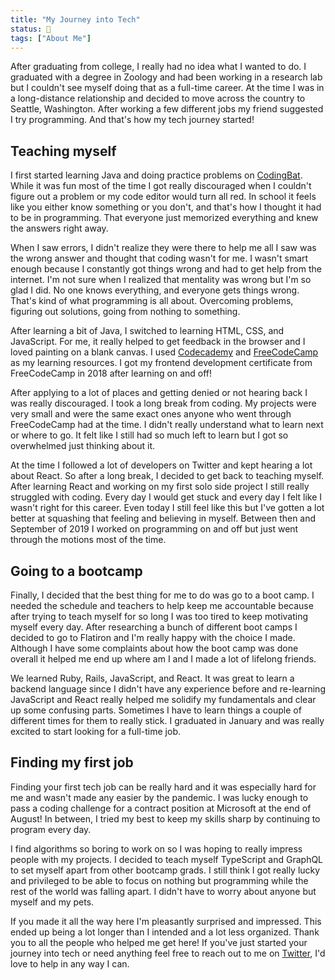 ```yaml
---
title: "My Journey into Tech"
status: 🌻
tags: ["About Me"]
---
```


After graduating from college, I really had no idea what I wanted to do. I graduated with a degree in Zoology and had been working in a research lab but I couldn't see myself doing that as a full-time career. At the time I was in a long-distance relationship and decided to move across the country to Seattle, Washington. After working a few different jobs my friend suggested I try programming. And that's how my tech journey started!

## Teaching myself

I first started learning Java and doing practice problems on [CodingBat](https://codingbat.com/java). While it was fun most of the time I got really discouraged when I couldn't figure out a problem or my code editor would turn all red. In school it feels like you either know something or you don't, and that's how I thought it had to be in programming. That everyone just memorized everything and knew the answers right away. 

When I saw errors, I didn't realize they were there to help me all I saw was the wrong answer and thought that coding wasn't for me. I wasn't smart enough because I constantly got things wrong and had to get help from the internet. I'm not sure when I realized that mentality was wrong but I'm so glad I did. No one knows everything, and everyone gets things wrong. That's kind of what programming is all about. Overcoming problems, figuring out solutions, going from nothing to something.

After learning a bit of Java, I switched to learning HTML, CSS, and JavaScript. For me, it really helped to get feedback in the browser and I loved painting on a blank canvas. I used [Codecademy](https://www.codecademy.com/) and [FreeCodeCamp](https://www.freecodecamp.org/) as my learning resources. I got my frontend development certificate from FreeCodeCamp in 2018 after learning on and off! 

After applying to a lot of places and getting denied or not hearing back I was really discouraged. I took a long break from coding. My projects were very small and were the same exact ones anyone who went through FreeCodeCamp had at the time. I didn't really understand what to learn next or where to go. It felt like I still had so much left to learn but I got so overwhelmed just thinking about it.

At the time I followed a lot of developers on Twitter and kept hearing a lot about React. So after a long break, I decided to get back to teaching myself. After learning React and working on my first solo side project I still really struggled with coding. Every day I would get stuck and every day I felt like I wasn't right for this career. Even today I still feel like this but I've gotten a lot better at squashing that feeling and believing in myself. Between then and September of 2019 I worked on programming on and off but just went through the motions most of the time.

## Going to a bootcamp

Finally, I decided that the best thing for me to do was go to a boot camp. I needed the schedule and teachers to help keep me accountable because after trying to teach myself for so long I was too tired to keep motivating myself every day. After researching a bunch of different boot camps I decided to go to Flatiron and I'm really happy with the choice I made. Although I have some complaints about how the boot camp was done overall it helped me end up where am I and I made a lot of lifelong friends. 

We learned Ruby, Rails, JavaScript, and React. It was great to learn a backend language since I didn't have any experience before and re-learning JavaScript and React really helped me solidify my fundamentals and clear up some confusing parts. Sometimes I have to learn things a couple of different times for them to really stick. I graduated in January and was really excited to start looking for a full-time job.

## Finding my first job 

Finding your first tech job can be really hard and it was especially hard for me and wasn't made any easier by the pandemic. I was lucky enough to pass a coding challenge for a contract position at Microsoft at the end of August! In between, I tried my best to keep my skills sharp by continuing to program every day. 

I find algorithms so boring to work on so I was hoping to really impress people with my projects. I decided to teach myself TypeScript and GraphQL to set myself apart from other bootcamp grads. I still think I got really lucky and privileged to be able to focus on nothing but programming while the rest of the world was falling apart. I didn't have to worry about anyone but myself and my pets.

If you made it all the way here I'm pleasantly surprised and impressed. This ended up being a lot longer than I intended and a lot less organized. Thank you to all the people who helped me get here! If you've just started your journey into tech or need anything feel free to reach out to me on [Twitter](https://twitter.com/jenkens_), I'd love to help in any way I can.
